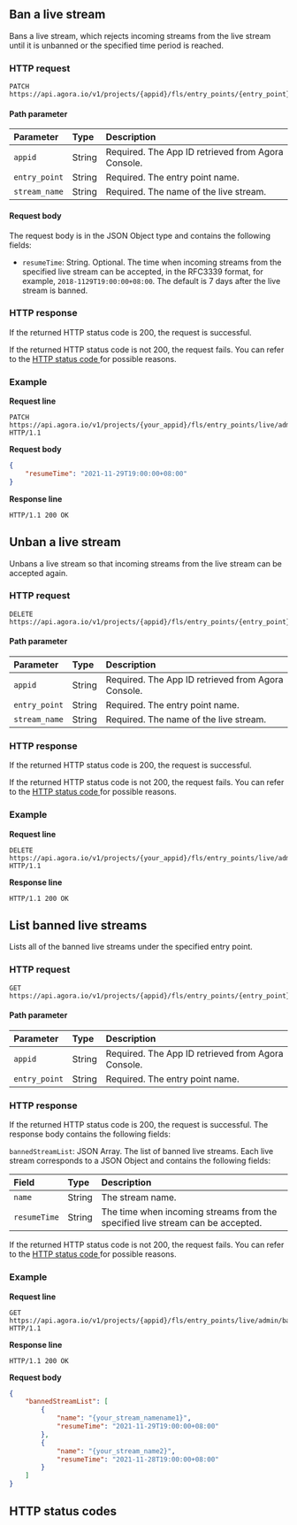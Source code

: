 
## Ban a live stream

Bans a live stream, which rejects incoming streams from the live stream until it is unbanned or the specified time period is reached.

### HTTP request

```http
PATCH https://api.agora.io/v1/projects/{appid}/fls/entry_points/{entry_point}/admin/banned_streams/{stream_name}
```

#### Path parameter

| Parameter | Type | Description |
| :------------ | :----- | :----------------------------------- |
| `appid` | String | Required. The App ID retrieved from Agora Console. |
| `entry_point` | String | Required. The entry point name. |
| `stream_name` | String | Required. The name of the live stream. |


#### Request body

The request body is in the JSON Object type and contains the following fields:

- `resumeTime`: String. Optional. The time when incoming streams from the specified live stream can be accepted, in the RFC3339 format, for example, `2018-1129T19:00:00+08:00`. The default is 7 days after the live stream is banned.

### HTTP response

If the returned HTTP status code is 200, the request is successful.

If the returned HTTP status code is not 200, the request fails. You can refer to the [HTTP status code ](#http-code)for possible reasons.

### Example

**Request line**

```http
PATCH https://api.agora.io/v1/projects/{your_appid}/fls/entry_points/live/admin/banned_streams/{your_stream_name} HTTP/1.1
```

**Request body**

```json
{
    "resumeTime": "2021-11-29T19:00:00+08:00"
}
```

**Response line**

```http
HTTP/1.1 200 OK
```

## Unban a live stream

Unbans a live stream so that incoming streams from the live stream can be accepted again.

### HTTP request

```http
DELETE https://api.agora.io/v1/projects/{appid}/fls/entry_points/{entry_point}/admin/banned_streams/{stream_name}
```

#### Path parameter

| Parameter | Type | Description |
| :------------ | :----- | :----------------------------------- |
| `appid` | String | Required. The App ID retrieved from Agora Console. |
| `entry_point` | String | Required. The entry point name. |
| `stream_name` | String | Required. The name of the live stream.  |

### HTTP response

If the returned HTTP status code is 200, the request is successful.

If the returned HTTP status code is not 200, the request fails. You can refer to the [HTTP status code ](#http-code)for possible reasons.

### Example

**Request line**

```http
DELETE https://api.agora.io/v1/projects/{your_appid}/fls/entry_points/live/admin/banned_streams/{your_stream_name} HTTP/1.1
```

**Response line**

```http
HTTP/1.1 200 OK
```

## List banned live streams

Lists all of the banned live streams under the specified entry point.

### HTTP request

```http
GET https://api.agora.io/v1/projects/{appid}/fls/entry_points/{entry_point}/admin/banned_streams
```

#### Path parameter

| Parameter | Type | Description |
| :------------ | :----- | :----------------------------------- |
| `appid` | String | Required. The App ID retrieved from Agora Console. |
| `entry_point` | String | Required. The entry point name. |

### HTTP response

If the returned HTTP status code is 200, the request is successful. The response body contains the following fields:

`bannedStreamList`: JSON Array. The list of banned live streams. Each live stream corresponds to a JSON Object and contains the following fields:

| Field | Type | Description |
| :----------- | :----- | :------------- |
| `name` | String | The stream name. |
| `resumeTime` | String | The time when incoming streams from the specified live stream can be accepted. |

If the returned HTTP status code is not 200, the request fails. You can refer to the [HTTP status code ](#http-code)for possible reasons.

### Example

**Request line**

```http
GET https://api.agora.io/v1/projects/{appid}/fls/entry_points/live/admin/banned_streams HTTP/1.1
```

**Response line**

```http
HTTP/1.1 200 OK
```

**Request body**

```json
{
    "bannedStreamList": [
        {
            "name": "{your_stream_namename1}",
            "resumeTime": "2021-11-29T19:00:00+08:00"
        },
        {
            "name": "{your_stream_name2}",
            "resumeTime": "2021-11-28T19:00:00+08:00"
        }
    ]
}
```


<a name="http-code"></a>

## HTTP status codes

<StatusCode />
